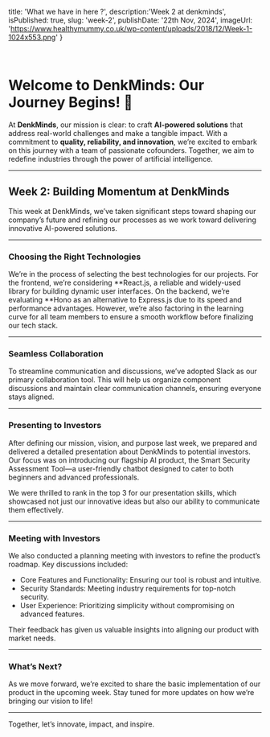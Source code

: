   title: 'What we have in here ?',
  description:'Week 2 at denkminds',
  isPublished: true,
  slug: 'week-2',
  publishDate: '22th Nov, 2024',
  imageUrl: 'https://www.healthymummy.co.uk/wp-content/uploads/2018/12/Week-1-1024x553.png'
}

<br />

# Welcome to DenkMinds: Our Journey Begins! 🌟

At **DenkMinds**, our mission is clear: to craft **AI-powered solutions** that address real-world challenges and make a tangible impact. With a commitment to **quality, reliability, and innovation**, we’re excited to embark on this journey with a team of passionate cofounders. Together, we aim to redefine industries through the power of artificial intelligence.

---
## Week 2:  Building Momentum at DenkMinds

This week at DenkMinds, we’ve taken significant steps toward shaping our company’s future and refining our processes as we work toward delivering innovative AI-powered solutions.  

---

### Choosing the Right Technologies  
We’re in the process of selecting the best technologies for our projects. For the frontend, we’re considering **React.js, a reliable and widely-used library for building dynamic user interfaces. On the backend, we’re evaluating **Hono as an alternative to Express.js due to its speed and performance advantages. However, we’re also factoring in the learning curve for all team members to ensure a smooth workflow before finalizing our tech stack.  

---

### Seamless Collaboration  
To streamline communication and discussions, we’ve adopted Slack as our primary collaboration tool. This will help us organize component discussions and maintain clear communication channels, ensuring everyone stays aligned.  

---

### Presenting to Investors  
After defining our mission, vision, and purpose last week, we prepared and delivered a detailed presentation about DenkMinds to potential investors. Our focus was on introducing our flagship AI product, the Smart Security Assessment Tool—a user-friendly chatbot designed to cater to both beginners and advanced professionals.  

We were thrilled to rank in the top 3 for our presentation skills, which showcased not just our innovative ideas but also our ability to communicate them effectively.  

---

### Meeting with Investors  
We also conducted a planning meeting with investors to refine the product’s roadmap. Key discussions included:  
- Core Features and Functionality: Ensuring our tool is robust and intuitive.  
- Security Standards: Meeting industry requirements for top-notch security.  
- User Experience: Prioritizing simplicity without compromising on advanced features.  

Their feedback has given us valuable insights into aligning our product with market needs.  

---

### What’s Next?  
As we move forward, we’re excited to share the basic implementation of our product in the upcoming week. Stay tuned for more updates on how we’re bringing our vision to life!  

---  

Together, let’s innovate, impact, and inspire.